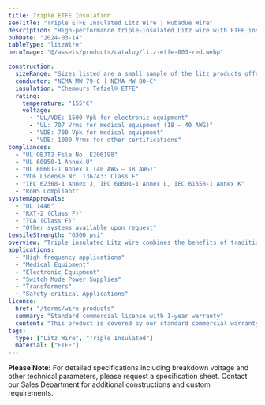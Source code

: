 ```yaml
---
title: Triple ETFE Insulation
seoTitle: "Triple ETFE Insulated Litz Wire | Rubadue Wire"
description: "High-performance triple-insulated Litz wire with ETFE insulation, engineered for high-frequency applications requiring superior insulation properties."
pubDate: "2024-03-14"
tableType: "litzWire"
heroImage: "@/assets/products/catalog/litz-etfe-003-red.webp"

construction:
  sizeRange: "Sizes listed are a small sample of the litz products offered. Contact the Sales Department."
  conductor: "NEMA MW 79-C | NEMA MW 80-C"
  insulation: "Chemours Tefzel® ETFE"
  rating:
    temperature: "155°C"
    voltage: 
      - "UL/VDE: 1500 Vpk for electronic equipment"
      - "UL: 707 Vrms for medical equipment (18 – 40 AWG)"
      - "VDE: 700 Vpk for medical equipment"
      - "VDE: 1000 Vrms for other certifications"
compliances:
  - "UL OBJT2 File No. E206198"
  - "UL 60950-1 Annex U"
  - "UL 60601-1 Annex L (40 AWG – 18 AWG)"
  - "VDE License Nr. 136743: Class F"
  - "IEC 62368-1 Annex J, IEC 60601-1 Annex L, IEC 61558-1 Annex K"
  - "RoHS Compliant"
systemApprovals:
  - "UL 1446"
  - "RXT-2 (Class F)"
  - "TCA (Class F)"
  - "Other systems available upon request"
tensileStrength: "6500 psi"
overview: "Triple insulated Litz wire combines the benefits of traditional Litz wire construction with enhanced ETFE insulation properties, making it ideal for high-frequency applications requiring reinforced insulation. ETFE insulation provides excellent chemical resistance, high temperature performance, and superior electrical properties."
applications:
  - "High frequency applications"
  - "Medical Equipment"
  - "Electronic Equipment"
  - "Switch Mode Power Supplies"
  - "Transformers"
  - "Safety-critical Applications"
license:
  href: "/terms/wire-products"
  summary: "Standard commercial license with 1-year warranty"
  content: "This product is covered by our standard commercial warranty for a period of one year from the date of purchase. The warranty covers manufacturing defects and material failures under normal use conditions. Custom modifications or applications outside the specified parameters may void the warranty."
tags:
  type: ["Litz Wire", "Triple Insulated"]
  material: ["ETFE"]
---
```



<TripleInsulatedLitzTable client:load />

**Please Note:** For detailed specifications including breakdown voltage and other technical parameters, please request a specification sheet. Contact our Sales Department for additional constructions and custom requirements. 
